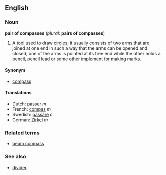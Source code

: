 ==English==
===Noun===
'''pair of compasses''' (''plural'': '''pairs of compasses''')

# A [[tool]] used to draw [[circle]]s; it usually consists of two arms that are joined at one end in such a way that the arms can be opened and closed; one of the arms is pointed at its free end while the other holds a pencil, pencil lead or some other implement for making marks.

====Synonym====
*[[compass]]

====Translations====
*Dutch: [[passer]] ''m''
*French: [[compas]] ''m''
*Swedish: [[passare]] ''c''
*German: [[Zirkel]] ''m''

===Related terms===
*[[beam compass]]

===See also===
*[[divider]]